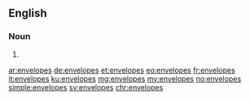 ==English==

===Noun===
{{head|en|plural}}

# {{plural of|envelope|lang=en|nocat=1}}

[[ar:envelopes]]
[[de:envelopes]]
[[et:envelopes]]
[[eo:envelopes]]
[[fr:envelopes]]
[[it:envelopes]]
[[ku:envelopes]]
[[mg:envelopes]]
[[my:envelopes]]
[[no:envelopes]]
[[simple:envelopes]]
[[sv:envelopes]]
[[chr:envelopes]]